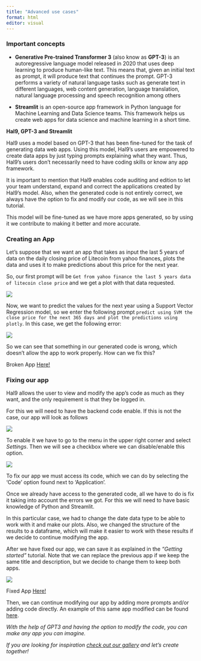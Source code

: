 ---
title: "Advanced use cases"
format: html
editor: visual
---

### Important concepts

-   **Generative Pre-trained Transformer 3** (also know as **GPT-3**) is an autoregressive language model released in 2020 that uses deep learning to produce human-like text. This means that, given an initial text as prompt, it will produce text that continues the prompt. GPT-3 performs a variety of natural language tasks such as generate text in different languages, web content generation, language translation, natural language processing and speech recognition among others

-   **Streamlit** is an open-source app framework in Python language for Machine Learning and Data Science teams. This framework helps us create web apps for data science and machine learning in a short time.

**Hal9, GPT-3 and Streamlit**

Hal9 uses a model based on GPT-3 that has been fine-tuned for the task of generating data web apps. Using this model, Hal9's users are empowered to create data apps by just typing prompts explaining what they want. Thus, Hal9's users don't necessarily need to have coding skills or know any app framework.

It is important to mention that Hal9 enables code auditing and edition to let your team understand, expand and correct the applications created by Hal9's model. Also, when the generated code is not entirely correct, we always have the option to fix and modify our code, as we will see in this tutorial.

This model will be fine-tuned as we have more apps generated, so by using it we contribute to making it better and more accurate.

### Creating an App

Let's suppose that we want an app that takes as input the last 5 years of data on the daily closing price of Litecoin from yahoo finances, plots the data and uses it to make predictions about this price for the next year.

So, our first prompt will be `Get from yahoo finance the last 5 years data of litecoin close price` and we get a plot with that data requested.

![](images/102-01.png)

Now, we want to predict the values for the next year using a Support Vector Regression model, so we enter the following prompt `predict using SVM the close price for the next 365 days and plot the predictions using plotly`. In this case, we get the following error:

![](images/103.png)

So we can see that something in our generated code is wrong, which doesn't allow the app to work properly. How can we fix this?

Broken App [Here!](https://hal9.com/apps/litecoin-prediction-app)

### Fixing our app

Hal9 allows the user to view and modify the app's code as much as they want, and the only requirement is that they be logged in.

For this we will need to have the backend code enable. If this is not the case, our app will look as follows

![](images/104.png)

To enable it we have to go to the menu in the upper right corner and select *Settings*. Then we will see a checkbox where we can disable/enable this option.

![](images/7.gif)

To fix our app we must access its code, which we can do by selecting the 'Code' option found next to 'Application'.

Once we already have access to the generated code, all we have to do is fix it taking into account the errors we got. For this we will need to have basic knowledge of Python and Streamlit.

In this particular case, we had to change the date data type to be able to work with it and make our plots. Also, we changed the structure of the results to a dataframe, which will make it easier to work with these results if we decide to continue modifying the app.

After we have fixed our app, we can save it as explained in the *"Getting started"* tutorial. Note that we can replace the previous app if we keep the same title and description, but we decide to change them to keep both apps.

![](images/8.gif)

Fixed App [Here!](https://hal9.com/apps/litecoin-prediction-app-fixed)

Then, we can continue modifying our app by adding more prompts and/or adding code directly. An example of this same app modified can be found [here](https://hal9.com/apps/litecoin-price-prediction).

*With the help of GPT3 and having the option to modify the code, you can make any app you can imagine.*

*If you are looking for inspiration [check out our gallery](https://hal9.com/gallery) and let's create together!*
